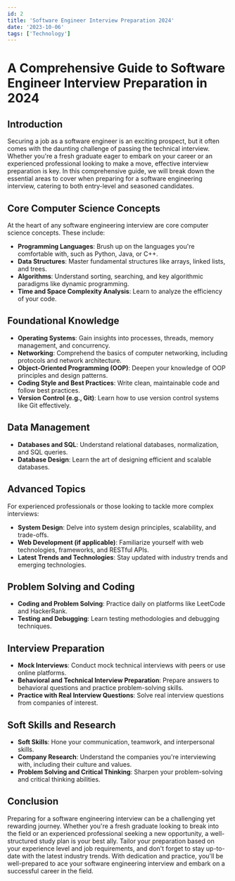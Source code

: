 ---
id: 2
title: 'Software Engineer Interview Preparation 2024'
date: '2023-10-06'
tags: ['Technology']
---

# A Comprehensive Guide to Software Engineer Interview Preparation in 2024

## Introduction
Securing a job as a software engineer is an exciting prospect, but it often comes with the daunting challenge of passing the technical interview. Whether you're a fresh graduate eager to embark on your career or an experienced professional looking to make a move, effective interview preparation is key. In this comprehensive guide, we will break down the essential areas to cover when preparing for a software engineering interview, catering to both entry-level and seasoned candidates.

## Core Computer Science Concepts

At the heart of any software engineering interview are core computer science concepts. These include:

- **Programming Languages**: Brush up on the languages you're comfortable with, such as Python, Java, or C++.
- **Data Structures**: Master fundamental structures like arrays, linked lists, and trees.
- **Algorithms**: Understand sorting, searching, and key algorithmic paradigms like dynamic programming.
- **Time and Space Complexity Analysis**: Learn to analyze the efficiency of your code.

## Foundational Knowledge

- **Operating Systems**: Gain insights into processes, threads, memory management, and concurrency.
- **Networking**: Comprehend the basics of computer networking, including protocols and network architecture.
- **Object-Oriented Programming (OOP)**: Deepen your knowledge of OOP principles and design patterns.
- **Coding Style and Best Practices**: Write clean, maintainable code and follow best practices.
- **Version Control (e.g., Git)**: Learn how to use version control systems like Git effectively.

## Data Management

- **Databases and SQL**: Understand relational databases, normalization, and SQL queries.
- **Database Design**: Learn the art of designing efficient and scalable databases.

## Advanced Topics

For experienced professionals or those looking to tackle more complex interviews:

- **System Design**: Delve into system design principles, scalability, and trade-offs.
- **Web Development (if applicable)**: Familiarize yourself with web technologies, frameworks, and RESTful APIs.
- **Latest Trends and Technologies**: Stay updated with industry trends and emerging technologies.

## Problem Solving and Coding

- **Coding and Problem Solving**: Practice daily on platforms like LeetCode and HackerRank.
- **Testing and Debugging**: Learn testing methodologies and debugging techniques.

## Interview Preparation

- **Mock Interviews**: Conduct mock technical interviews with peers or use online platforms.
- **Behavioral and Technical Interview Preparation**: Prepare answers to behavioral questions and practice problem-solving skills.
- **Practice with Real Interview Questions**: Solve real interview questions from companies of interest.

## Soft Skills and Research

- **Soft Skills**: Hone your communication, teamwork, and interpersonal skills.
- **Company Research**: Understand the companies you're interviewing with, including their culture and values.
- **Problem Solving and Critical Thinking**: Sharpen your problem-solving and critical thinking abilities.

## Conclusion

Preparing for a software engineering interview can be a challenging yet rewarding journey. Whether you're a fresh graduate looking to break into the field or an experienced professional seeking a new opportunity, a well-structured study plan is your best ally. Tailor your preparation based on your experience level and job requirements, and don't forget to stay up-to-date with the latest industry trends. With dedication and practice, you'll be well-prepared to ace your software engineering interview and embark on a successful career in the field.
